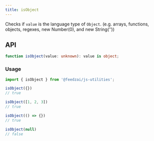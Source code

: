 ```yaml
---
title: isObject
---
```

Checks if `value` is the language type of `Object`.
(e.g. arrays, functions, objects, regexes, new Number(0), and new String(’’))

## API

```typescript
function isObject(value: unknown): value is object;
```

### Usage

```typescript
import { isObject } from '@feedzai/js-utilities';

isObject({})
// true

isObject([1, 2, 3])
// true

isObject(() => {})
// true

isObject(null)
// false
```
